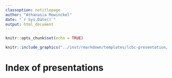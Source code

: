 ```yaml
---
classoption: notitlepage
author: "Athanasia Mowinckel"
date: "`r Sys.Date()`"
output: html_document
---
```


```r
knitr::opts_chunk$set(echo = TRUE)
```

<div align="center">
```r
knitr::include_graphics("../inst/rmarkdown/templates/lcbc-presentation/skeleton/lcbc_logo_wide.png")
```
</div>

# Index of presentations

